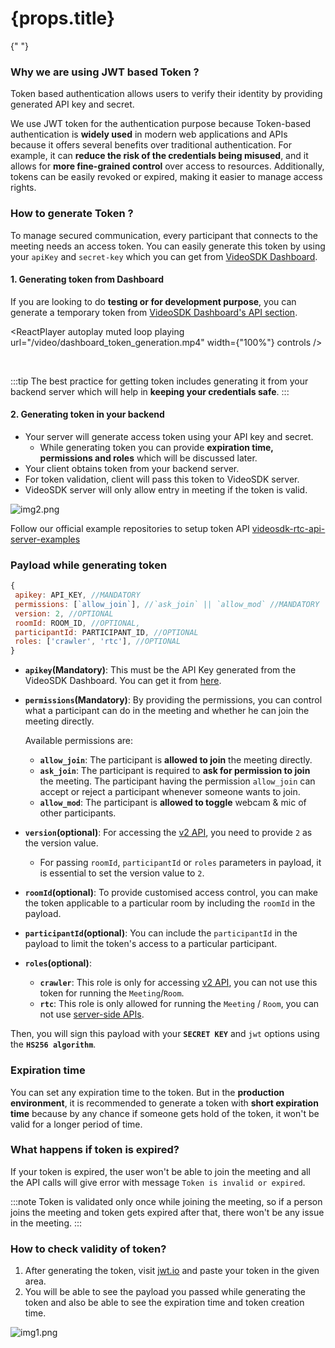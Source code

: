 <h1> {props.title} </h1>{" "}

### Why we are using JWT based Token ?

Token based authentication allows users to verify their identity by providing generated API key and secret.

We use JWT token for the authentication purpose because Token-based authentication is **widely used** in modern web applications and APIs because it offers several benefits over traditional authentication. For example, it can **reduce the risk of the credentials being misused**, and it allows for **more fine-grained control** over access to resources. Additionally, tokens can be easily revoked or expired, making it easier to manage access rights.

### How to generate Token ?

To manage secured communication, every participant that connects to the meeting needs an access token. You can easily generate this token by using your `apiKey` and `secret-key` which you can get from [VideoSDK Dashboard](https://app.videosdk.live/api-keys).

#### 1. Generating token from Dashboard

If you are looking to do **testing or for development purpose**, you can generate a temporary token from [VideoSDK Dashboard's API section](https://app.videosdk.live/api-keys).


<ReactPlayer
  autoplay
  muted
  loop
  playing
  url="/video/dashboard_token_generation.mp4"
  width={"100%"}
  controls
/>

<br />

:::tip
The best practice for getting token includes generating it from your backend server which will help in **keeping your credentials safe**.
:::

#### 2. Generating token in your backend

- Your server will generate access token using your API key and secret.
  - While generating token you can provide **expiration time, permissions and roles** which will be discussed later.
- Your client obtains token from your backend server.
- For token validation, client will pass this token to VideoSDK server.
- VideoSDK server will only allow entry in meeting if the token is valid.

![img2.png](../../static/img/authentication-and-token.png)


<GenerateToken />

Follow our official example repositories to setup token API [videosdk-rtc-api-server-examples](https://github.com/videosdk-live/videosdk-rtc-api-server-examples)

### Payload while generating token

```js
{
 apikey: API_KEY, //MANDATORY
 permissions: [`allow_join`], //`ask_join` || `allow_mod` //MANDATORY
 version: 2, //OPTIONAL
 roomId: ROOM_ID, //OPTIONAL,
 participantId: PARTICIPANT_ID, //OPTIONAL
 roles: ['crawler', 'rtc'], //OPTIONAL
}
```

- **`apikey`(Mandatory)**: This must be the API Key generated from the VideoSDK Dashboard. You can get it from [here](https://app.videosdk.live/api-keys).

- **`permissions`(Mandatory)**: By providing the permissions, you can control what a participant can do in the meeting and whether he can join the meeting directly.

  Available permissions are:

  - **`allow_join`**: The participant is **allowed to join** the meeting directly.
  - **`ask_join`**: The participant is required to **ask for permission to join** the meeting. The participant having the permission `allow_join` can accept or reject a participant whenever someone wants to join.
  - **`allow_mod`**: The participant is **allowed to toggle** webcam & mic of other participants.

- **`version`(optional)**: For accessing the [v2 API](/api-reference/realtime-communication/intro), you need to provide `2` as the version value.

  - For passing `roomId`, `participantId` or `roles` parameters in payload, it is essential to set the version value to `2`.

- **`roomId`(optional)**: To provide customised access control, you can make the token applicable to a particular room by including the `roomId` in the payload.

- **`participantId`(optional)**: You can include the `participantId` in the payload to limit the token's access to a particular participant.

- **`roles`(optional)**:

  - **`crawler`**: This role is only for accessing [v2 API](/api-reference/realtime-communication/intro), you can not use this token for running the `Meeting`/`Room`.
  - **`rtc`**: This role is only allowed for running the `Meeting` / `Room`, you can not use [server-side APIs](/api-reference/realtime-communication/intro).

Then, you will sign this payload with your **`SECRET KEY`** and `jwt` options using the **`HS256 algorithm`**.

### Expiration time

You can set any expiration time to the token. But in the **production environment**, it is recommended to generate a token with **short expiration time** because by any chance if someone gets hold of the token, it won't be valid for a longer period of time.

### What happens if token is expired?

If your token is expired, the user won't be able to join the meeting and all the API calls will give error with message `Token is invalid or expired`.

:::note
Token is validated only once while joining the meeting, so if a person joins the meeting and token gets expired after that, there won't be any issue in the meeting.
:::

### How to check validity of token?

1. After generating the token, visit [jwt.io](https://jwt.io) and paste your token in the given area.
2. You will be able to see the payload you passed while generating the token and also be able to see the expiration time and token creation time.

![img1.png](../../static/img/validate-token.png)

